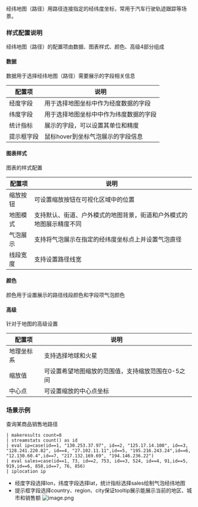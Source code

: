 经纬地图（路径）用路径连接指定的经纬度坐标，常用于汽车行驶轨迹跟踪等场景。

### **样式配置说明**
经纬地图（路径）的配置项由数据、图表样式、颜色、高级4部分组成

#### **数据**
数据用于选择经纬地图（路径）需要展示的字段相关信息

|配置项|说明|
|-|-|
|经度字段|用于选择地图坐标中作为经度数据的字段|
|纬度字段|用于选择地图坐标中中作为纬度数据的字段|
|统计指标|展示的字段，可以设置其单位和精度|
|提示框字段|鼠标hover到坐标气泡展示的字段信息|

#### **图表样式**
图表的样式配置

|配置项|说明|
|-|-|
|缩放按钮|可设置缩放按钮在可视化区域中的位置|
|地图模式|支持默认、街道、户外模式的地图背景，街道和户外模式的地图展示精度不同|
|气泡展示|支持将气泡展示在指定的经纬度坐标点上并设置气泡直径|
|线段宽度|支持设置路径线宽|

#### **颜色**
颜色用于设置展示的路径线段颜色和字段项气泡颜色

#### **高级**
针对于地图的高级设置

|配置项|说明|
|-|-|
|地理坐标系|支持选择地球和火星|
|缩放值|可设置希望地图缩放的范围值，支持缩放范围在0-5之间|
|中心点|可设置缩放的中心点坐标|

### **场景示例**
查询某商品销售地路径
```
| makeresults count=8
| streamstats count() as id
| eval ip=case(id==1, "130.253.37.97", id==2, "125.17.14.100", id==3, "128.241.220.82", id==4, "27.102.11.11",id==5, "195.216.243.24",id==6, "12.130.60.4",id==7, "217.132.169.69", "194.146.236.22")
| eval sales=case(id==1, 73, id==2, 753, id==3, 524, id==4, 91,id==5, 919,id==6, 858,id==7, 76, 856)
| iplocation ip
```
- 经度字段选择lon，纬度字段选择lat，统计指标选择sales绘制气泡经纬地图
- 提示框字段选择country、region、city保证tooltip展示能展示当前的地区、城市和销售额
![image.png](https://dn-odum9helk.qbox.me/FonOV-JjWRV5poyiAWqfl4yG8jZL)
